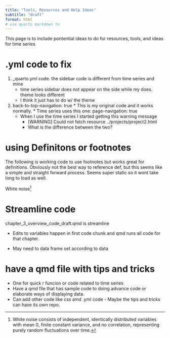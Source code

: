 ```yaml
---
title: "Tools, Resources and Help Ideas"
subtitle: "draft"
format: html
# use quarto markdown to 
---
```



This page is to include pontential ideas to do for resources, tools, and ideas for time series



# .yml code to fix

1. _quarto.yml code. the sidebar code is different from time series and mine
    * time series sidebar does not appear on the side while my does. theme looks different
    * I think it just has to do w/ the theme
    
2.   back-to-top-navigation: true 
    * This is my original code and it works normally.
    * Time series uses this one: page-navigation: true 
      * When I use the time series I started getting this warning message
        * [WARNING] Could not fetch resource ../projects/project2.html
        * What is the difference between the two?
        

# using Definitons or footnotes

 The following is working code to use footnotes but works great for definitions. Obviously not the best way to reference def, but this seems like a simple and straight forward process. Seems super static so it wont take long to load as well.

White noise[^1]

[^1]: White noise consists of independent, identically distributed variables with mean 0, finite constant variance, and no correlation, representing purely random fluctuations over time.


# Streamline code

chapter_3_overview_code_draft.qmd is streamline

- Edits to variables happen in first code chunk and qmd runs all code for that chapter.

- May need to data frame set according to data


# have a qmd file with tips and tricks

- One for quick r funcion or code related to time series
- Have a qmd file that has sample code to doing advance code or elaborate ways of displaying data.
- Can add other code like css amd .yml code
      - Maybe the tips and tricks can have its own repo. 


